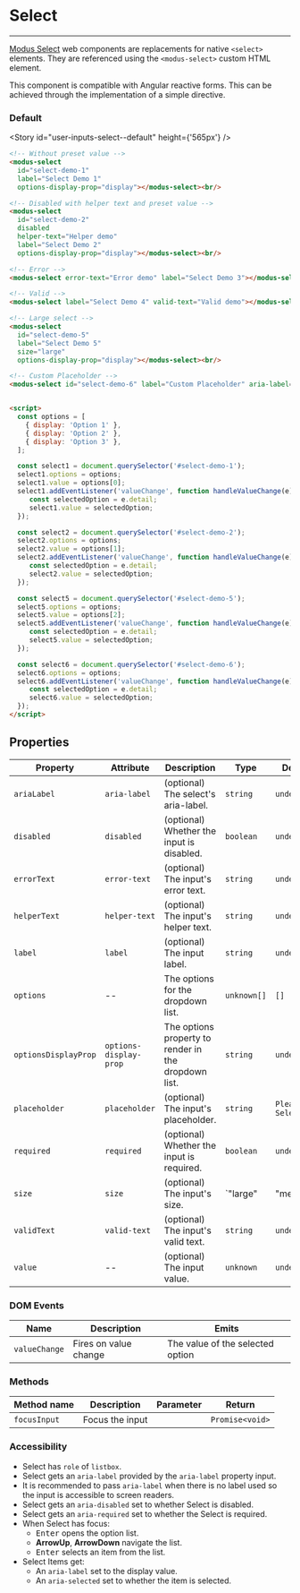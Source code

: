 
# Select

---

[Modus Select](https://modus.trimble.com/components/inputs/) web components are replacements for native `<select>` elements. They are referenced using the `<modus-select>` custom HTML element.

This component is compatible with Angular reactive forms. This can be achieved through the implementation of a simple directive.

### Default

<Story id="user-inputs-select--default" height={'565px'} />

```html
<!-- Without preset value -->
<modus-select
  id="select-demo-1"
  label="Select Demo 1"
  options-display-prop="display"></modus-select><br/>

<!-- Disabled with helper text and preset value -->
<modus-select
  id="select-demo-2"
  disabled
  helper-text="Helper demo"
  label="Select Demo 2"
  options-display-prop="display"></modus-select><br/>

<!-- Error -->
<modus-select error-text="Error demo" label="Select Demo 3"></modus-select><br/>

<!-- Valid -->
<modus-select label="Select Demo 4" valid-text="Valid demo"></modus-select><br/>

<!-- Large select -->
<modus-select
  id="select-demo-5"
  label="Select Demo 5"
  size="large"
  options-display-prop="display"></modus-select><br/>

<!-- Custom Placeholder -->
<modus-select id="select-demo-6" label="Custom Placeholder" aria-label="select" placeholder="Custom Placeholder" options-display-prop="display"></modus-select><br/>


<script>
  const options = [
    { display: 'Option 1' },
    { display: 'Option 2' },
    { display: 'Option 3' },
  ];

  const select1 = document.querySelector('#select-demo-1');
  select1.options = options;
  select1.value = options[0];
  select1.addEventListener('valueChange', function handleValueChange(e) {
     const selectedOption = e.detail;
     select1.value = selectedOption;
  });

  const select2 = document.querySelector('#select-demo-2');
  select2.options = options;
  select2.value = options[1];
  select2.addEventListener('valueChange', function handleValueChange(e) {
     const selectedOption = e.detail;
     select2.value = selectedOption;
  });

  const select5 = document.querySelector('#select-demo-5');
  select5.options = options;
  select5.value = options[2];
  select5.addEventListener('valueChange', function handleValueChange(e) {
     const selectedOption = e.detail;
     select5.value = selectedOption;
  });

  const select6 = document.querySelector('#select-demo-6');
  select6.options = options;
  select6.addEventListener('valueChange', function handleValueChange(e) {
     const selectedOption = e.detail;
     select6.value = selectedOption;
  });
</script>
```

## Properties

| Property             | Attribute              | Description                                          | Type                  | Default         |
| -------------------- | ---------------------- | ---------------------------------------------------- | --------------------- | --------------- |
| `ariaLabel`          | `aria-label`           | (optional) The select's aria-label.                  | `string`              | `undefined`     |
| `disabled`           | `disabled`             | (optional) Whether the input is disabled.            | `boolean`             | `undefined`     |
| `errorText`          | `error-text`           | (optional) The input's error text.                   | `string`              | `undefined`     |
| `helperText`         | `helper-text`          | (optional) The input's helper text.                  | `string`              | `undefined`     |
| `label`              | `label`                | (optional) The input label.                          | `string`              | `undefined`     |
| `options`            | --                     | The options for the dropdown list.                   | `unknown[]`           | `[]`            |
| `optionsDisplayProp` | `options-display-prop` | The options property to render in the dropdown list. | `string`              | `undefined`     |
| `placeholder`        | `placeholder`          | (optional) The input's placeholder.                  | `string`              | `Please Select` |
| `required`           | `required`             | (optional) Whether the input is required.            | `boolean`             | `undefined`     |
| `size`               | `size`                 | (optional) The input's size.                         | `"large" | "medium"`  | `'medium'`      |
| `validText`          | `valid-text`           | (optional) The input's valid text.                   | `string`              | `undefined`     |
| `value`              | --                     | (optional) The input value.                          | `unknown`             | `undefined`     |

### DOM Events

| Name          | Description           | Emits                            |
| ------------- | --------------------- | -------------------------------- |
| `valueChange` | Fires on value change | The value of the selected option |

### Methods

| Method name  | Description     | Parameter | Return          |
| ------------ | --------------- | --------- | --------------- |
| `focusInput` | Focus the input |           | `Promise<void>` |

### Accessibility

- Select has `role` of `listbox`.
- Select gets an `aria-label` provided by the `aria-label` property input.
- It is recommended to pass `aria-label` when there is no label used so the input is accessible to screen readers.
- Select gets an `aria-disabled` set to whether Select is disabled.
- Select gets an `aria-required` set to whether the Select is required.
- When Select has focus:
  - <kbd>Enter</kbd> opens the option list.
  - **ArrowUp**, **ArrowDown** navigate the list.
  - <kbd>Enter</kbd> selects an item from the list.
- Select Items get:
  - An `aria-label` set to the display value.
  - An `aria-selected` set to whether the item is selected.
